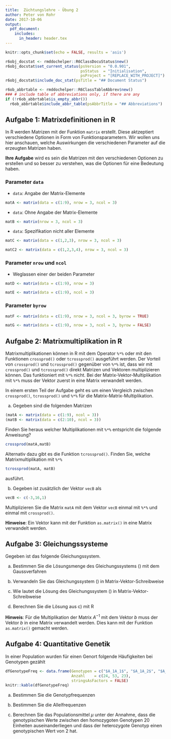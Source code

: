 ```yaml
---
title:  Züchtungslehre - Übung 2
author: Peter von Rohr
date: 2017-10-06
output: 
  pdf_document:
    includes:
      in_header: header.tex
---
```


```r
knitr::opts_chunk$set(echo = FALSE, results = 'asis')
```

```r
r6obj_docstat <- rmddochelper::R6ClassDocuStatus$new()
r6obj_docstat$set_current_status(psVersion = "0.0.901",
                                 psStatus  = "Initialisation",
                                 psProject = "[REPLACE_WITH_PROJECT]")
r6obj_docstat$include_doc_stat(psTitle = "## Document Status")
```


```r
r6ob_abbrtable <- rmddochelper::R6ClassTableAbbrev$new()
### # include table of abbreviations only, if there are any
if (!r6ob_abbrtable$is_empty_abbr())
  r6ob_abbrtable$include_abbr_table(psAbbrTitle = "## Abbreviations")
```

## Aufgabe 1: Matrixdefinitionen in R
In R werden Matrizen mit der Funktion `matrix` erstellt. Diese aktzeptiert verschiedene Optionen in Form von Funktionsparametern. Wir wollen uns hier anschauen, welche Auswirkungen die verschiedenen Parameter auf die erzeugten Matrizen haben.  

__Ihre Aufgabe__ wird es sein die Matrizen mit den verschiedenen Optionen zu erstellen und so besser zu verstehen, was die Optionen für eine Bedeutung haben.

### Parameter `data`
* `data`: Angabe der Matrix-Elemente
```r
matA <- matrix(data = c(1:9), nrow = 3, ncol = 3)
```

* `data`: Ohne Angabe der Matrix-Elemente
```r
matB <- matrix(nrow = 3, ncol = 3)
```

* `data`: Spezifikation nicht aller Elemente
```r
matC <- matrix(data = c(1,2,3), nrow = 3, ncol = 3)
```

```r
matC2 <- matrix(data = c(1,2,3,4), nrow = 3, ncol = 3)
```

### Parameter `nrow` und `ncol`
* Weglassen einer der beiden Parameter

```r
matD <- matrix(data = c(1:9), nrow = 3)
```

```r
matE <- matrix(data = c(1:9), ncol = 3)
```

### Parameter `byrow`
```r
matF <- matrix(data = c(1:9), nrow = 3, ncol = 3, byrow = TRUE)
```

```r
matG <- matrix(data = c(1:9), nrow = 3, ncol = 3, byrow = FALSE)
```


## Aufgabe 2: Matrixmultiplikation in R
Matrixmultiplikationen können in R mit dem Operator `%*%` oder mit den Funktionen `crossprod()` oder `tcrossprod()` ausgeführt werden. Der Vorteil von `crossprod()` und `tcrossprod()` gegenüber von `%*%` ist, dass wir mit `crossprod()` und `tcrossprod()` direkt Matrizen und Vektoren multiplizieren können. Das funktioniert mit `%*%` nicht. Bei der Matrix-Vektor-Multiplikation mit `%*%` muss der Vektor zuerst in eine Matrix verwandelt werden. 

In einem ersten Teil der Aufgabe geht es um einen Vergleich zwischen `crossprod()`, `tcrossprod()` und `%*%` für die Matrix-Matrix-Multiplikation. 

a) Gegeben sind die folgenden Matrizen

```r
(matA <- matrix(data = c(1:9), ncol = 3))
(matB <- matrix(data = c(2:10), ncol = 3))
```

Finden Sie heraus welcher Multiplikationen mit `%*%` entspricht die folgende Anweisung?

```r
crossprod(matA,matB)
```


Alternativ dazu gibt es die Funktion `tcrossprod()`. Finden Sie, welche Matrixmultiplikation mit `%*%`

```r
tcrossprod(matA, matB)
```

ausführt.

\pagebreak

b) Gegeben ist zusätzlich der Vektor `vecB` als

```r
vecB <- c(-3,16,1)
```

Multiplizieren Sie die Matrix `matA` mit dem Vektor `vecB` einmal mit `%*%` und einmal mit `crossprod()`.

__Hinweise__: Ein Vektor kann mit der Funktion `as.matrix()` in eine Matrix verwandelt werden.


## Aufgabe 3: Gleichungssysteme

Gegeben ist das folgende Gleichungssystem.

\begin{IEEEeqnarray}{rCl}
       2x_2 + 2x_3 &=& 1 \nonumber\\
2x_1 + 4x_2 + 5x_3 &=& 9 \nonumber\\
 x_1 -  x_2 + 2x_3 &=& 3
\label{eq:GlsA1} 
\end{IEEEeqnarray}

a) Bestimmen Sie die Lösungsmenge des Gleichungssystems (\ref{eq:GlsA1}) mit dem Gaussverfahren


b) Verwandeln Sie das Gleichungssystem (\ref{eq:GlsA1}) in Matrix-Vektor-Schreibweise


c) Wie lautet die Lösung des Gleichungssystem (\ref{eq:GlsA1}) in Matrix-Vektor-Schreibweise


d) Berechnen Sie die Lösung aus c) mit R

__Hinweis__: Für die Multiplikation der Matrix $A^{-1}$ mit dem Vektor $b$ muss der Vektor $b$ in eine Matrix verwandelt werden. Dies kann mit der Funktion `as.matrix()` gemacht werden.


## Aufgabe 4: Quantitative Genetik
In einer Population wurden für einen Genort folgende Häufigkeiten bei Genotypen gezählt

```r
dfGenotypeFreq <- data.frame(Genotypen = c("$A_1A_1$", "$A_1A_2$", "$A_2A_2$"),
                             Anzahl    = c(24, 53, 23),
                             stringsAsFactors = FALSE)
knitr::kable(dfGenotypeFreq)
```

a) Bestimmen Sie die Genotypfrequenzen


b) Bestimmen Sie die Allelfrequenzen

c) Berechnen Sie das Populationsmittel $\mu$ unter der Annahme, dass die genotypischen Werte zwischen den homozygoten Genotypen $20$ Einheiten auseinanderliegen und dass der heterozygote Genotyp einen genotypischen Wert von $2$ hat.


